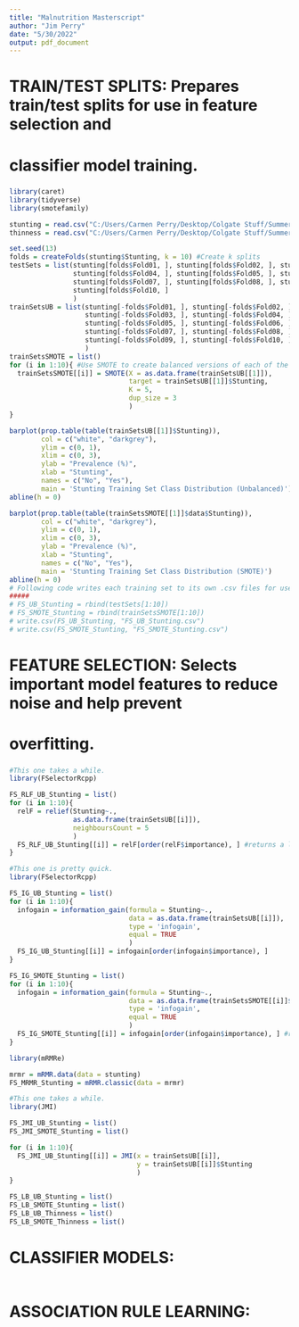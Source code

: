 ```yaml
---
title: "Malnutrition Masterscript"
author: "Jim Perry"
date: "5/30/2022"
output: pdf_document
---
```

# TRAIN/TEST SPLITS: Prepares train/test splits for use in feature selection and
# classifier model training.
#####
```r
library(caret)
library(tidyverse)
library(smotefamily)

stunting = read.csv("C:/Users/Carmen Perry/Desktop/Colgate Stuff/Summer Research 2022/MalnutritionProject-20220523T125732Z-001/MalnutritionProject/Code/SR2022Malnutrition/Data/stunting.csv")
thinness = read.csv("C:/Users/Carmen Perry/Desktop/Colgate Stuff/Summer Research 2022/MalnutritionProject-20220523T125732Z-001/MalnutritionProject/Code/SR2022Malnutrition/Data/thinness.csv")

set.seed(13)
folds = createFolds(stunting$Stunting, k = 10) #Create k splits
testSets = list(stunting[folds$Fold01, ], stunting[folds$Fold02, ], stunting[folds$Fold03, ],
                stunting[folds$Fold04, ], stunting[folds$Fold05, ], stunting[folds$Fold06, ],
                stunting[folds$Fold07, ], stunting[folds$Fold08, ], stunting[folds$Fold09, ],
                stunting[folds$Fold10, ]
                )
trainSetsUB = list(stunting[-folds$Fold01, ], stunting[-folds$Fold02, ],
                   stunting[-folds$Fold03, ], stunting[-folds$Fold04, ],
                   stunting[-folds$Fold05, ], stunting[-folds$Fold06, ],
                   stunting[-folds$Fold07, ], stunting[-folds$Fold08, ],
                   stunting[-folds$Fold09, ], stunting[-folds$Fold10, ]
                   )
trainSetsSMOTE = list()
for (i in 1:10){ #Use SMOTE to create balanced versions of each of the training sets
  trainSetsSMOTE[[i]] = SMOTE(X = as.data.frame(trainSetsUB[[1]]),
                              target = trainSetsUB[[1]]$Stunting,
                              K = 5,
                              dup_size = 3
                              )
}

barplot(prop.table(table(trainSetsUB[[1]]$Stunting)),
        col = c("white", "darkgrey"),
        ylim = c(0, 1),
        xlim = c(0, 3),
        ylab = "Prevalence (%)",
        xlab = "Stunting",
        names = c("No", "Yes"),
        main = 'Stunting Training Set Class Distribution (Unbalanced)')
abline(h = 0)

barplot(prop.table(table(trainSetsSMOTE[[1]]$data$Stunting)),
        col = c("white", "darkgrey"),
        ylim = c(0, 1),
        xlim = c(0, 3),
        ylab = "Prevalence (%)",
        xlab = "Stunting",
        names = c("No", "Yes"),
        main = 'Stunting Training Set Class Distribution (SMOTE)')
abline(h = 0)
# Following code writes each training set to its own .csv files for use in other scripts.
#####
# FS_UB_Stunting = rbind(testSets[1:10])
# FS_SMOTE_Stunting = rbind(trainSetsSMOTE[1:10])
# write.csv(FS_UB_Stunting, "FS_UB_Stunting.csv")
# write.csv(FS_SMOTE_Stunting, "FS_SMOTE_Stunting.csv")
```

#####
# FEATURE SELECTION: Selects important model features to reduce noise and help prevent 
# overfitting.
#####
```r
#This one takes a while.
library(FSelectorRcpp)

FS_RLF_UB_Stunting = list()
for (i in 1:10){
  relF = relief(Stunting~.,
                as.data.frame(trainSetsUB[[i]]),
                neighboursCount = 5
                )
  FS_RLF_UB_Stunting[[i]] = relF[order(relF$importance), ] #returns a list of important features and their ranking
}
```

```r
#This one is pretty quick.
library(FSelectorRcpp)

FS_IG_UB_Stunting = list()
for (i in 1:10){
  infogain = information_gain(formula = Stunting~.,
                              data = as.data.frame(trainSetsUB[[i]]),
                              type = 'infogain',
                              equal = TRUE
                              )
  FS_IG_UB_Stunting[[i]] = infogain[order(infogain$importance), ]
}

FS_IG_SMOTE_Stunting = list()
for (i in 1:10){
  infogain = information_gain(formula = Stunting~.,
                              data = as.data.frame(trainSetsSMOTE[[i]]$data),
                              type = 'infogain',
                              equal = TRUE
                              )
  FS_IG_SMOTE_Stunting[[i]] = infogain[order(infogain$importance), ] #returns a list of important features and their ranking
}

```

```r
library(mRMRe)

mrmr = mRMR.data(data = stunting)
FS_MRMR_Stunting = mRMR.classic(data = mrmr)
```

```r
#This one takes a while.
library(JMI)

FS_JMI_UB_Stunting = list()
FS_JMI_SMOTE_Stunting = list()

for (i in 1:10){
  FS_JMI_UB_Stunting[[i]] = JMI(x = trainSetsUB[[i]], 
                                y = trainSetsUB[[i]]$Stunting
                                )
}
```

```r
FS_LB_UB_Stunting = list()
FS_LB_SMOTE_Stunting = list()
FS_LB_UB_Thinness = list()
FS_LB_SMOTE_Thinness = list()
```

#####
# CLASSIFIER MODELS:
#####
```r

```

#####
# ASSOCIATION RULE LEARNING:
#####
```r

```